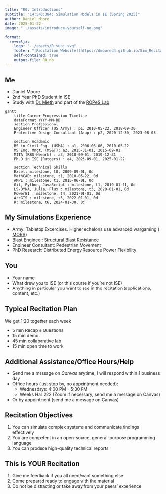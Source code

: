 ```yaml
---
title: "R0: Introductions"
subtitle: "14:540:384: Simulation Models in IE (Spring 2025)"
author: Daniel Moore
date: 2025-01-22
image: "../assets/introduce-yourself-no.png"

format:
  revealjs:
    logo: "../assets/R_sunj.svg"
    footer: "[Recitation Website](https://dmoored4.github.io/Sim_Recitation_Sp2025/)"
    self-contained: true
    output-file: R0_nb
---
```


## Me {.smaller}
- Daniel Moore
- 2nd Year PhD Student in ISE
- Study with [Dr. Mieth](https://ise.rutgers.edu/people/robert-mieth) and part of the [ROPeS Lab](https://sites.rutgers.edu/ropes-lab/)


```mermaid
gantt
    title Career Progression Timeline
    dateFormat YYYY-MM-DD
    section Professional
    Engineer Officer (US Army) : p1, 2010-05-22, 2018-09-30
    Protective Design Consultant (Arup) : p2, 2020-12-30, 2023-08-03

    section Academic
    BS in Civil Eng. (USMA) : a1, 2006-06-06, 2010-05-22
    MS Eng. Mngt. (MS&T): a2, 2015-01-01, 2015-09-01
    MITA (RBS-Newark) : a3, 2018-09-01, 2019-12-31
    Ph.D in ISE (Rutgers) : a4, 2023-09-01, 2025-01-22

    section Technical Skills
    Excel: milestone, t0, 2009-09-01, 0d
    MathCAD: milestone, t1, 2010-05-22, 0d
    AMPL : milestone, t1, 2015-06-01, 0d
    Git, Python, JavaScript : milestone, t1, 2019-01-01, 0d
    LS-DYNA, Julia, Flux : milestone, t3, 2020-01-01, 0d
    PowerBI : milestone, t4, 2021-01-01, 0d
    ArcGIS : milestone, t5, 2022-01-01, 0d
    R: milestone, t6, 2024-01-30, 0d 

```

## My Simulations Experience  {.smaller}
- Army: Tabletop Excercises. Higher echelons use advanced wargaming ( [MORS](https://www.mors.org/Communities/Communities-of-Practice/Modeling-Simulation))
- Blast Engineer: [Structural Blast Resistance](https://www.youtube.com/watch?v=XNXLEqXloew)
- Engineer Consultant: [Pedestrian Movement](https://www.youtube.com/watch?v=xJJ3YXAtryk)
- PhD Research: Distributed Energy Resource Power Flexibility

## You
- Your name
- What drew you to ISE (or this course if you're not ISE)
- Anything in particular you want to see in the recitation (applications, content, etc.)

## Typical Recitation Plan

We get 1:20 together each week

- 5 min Recap & Questions
- 15 min demo
- 45 min collaborative lab
- 15 min open time to work

## Additional Assistance/Office Hours/Help
- Send me a message on *Canvas* anytime, I will respond within 1 business day
- Office hours (just stop by, no appointment needed):
  - Wednesdays: 4:00 PM - 5:30 PM
  - Weeks Hall 222 (Zoom if necessary, send me a message on Canvas)
- Or by appointment (send me a message on Canvas)

## Recitation Objectives
1. You can simulate complex systems and communicate findings effectively
2. You are competent in an open-source, general-purpose programming language
3. You can produce high-quality technical reports

## This is YOUR Recitation
1. Give me feedback if you all need/want something else
2. Come prepared ready to engage with the material
3. Do not be distracting or take away from your peers' experience

